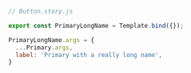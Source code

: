 ```js
// Button.story.js

export const PrimaryLongName = Template.bind({});

PrimaryLongName.args = {
  ...Primary.args,
  label: 'Primary with a really long name',
}
```